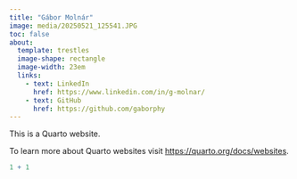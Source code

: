 ```yaml
---
title: "Gábor Molnár"
image: media/20250521_125541.JPG
toc: false
about:
  template: trestles
  image-shape: rectangle
  image-width: 23em
  links:
    - text: LinkedIn
      href: https://www.linkedin.com/in/g-molnar/
    - text: GitHub
      href: https://github.com/gaborphy
---
```


This is a Quarto website.

To learn more about Quarto websites visit <https://quarto.org/docs/websites>.

```r
1 + 1
```
